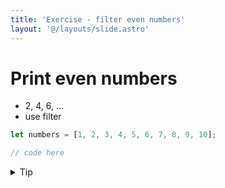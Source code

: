 ```yaml
---
title: 'Exercise - filter even numbers'
layout: '@/layouts/slide.astro'
---
```


# Print even numbers
* 2, 4, 6, ...
* use filter

```javascript
let numbers = [1, 2, 3, 4, 5, 6, 7, 8, 9, 10];

// code here
```

<details>
  <summary>Tip</summary>
    use modules operator %
</details>